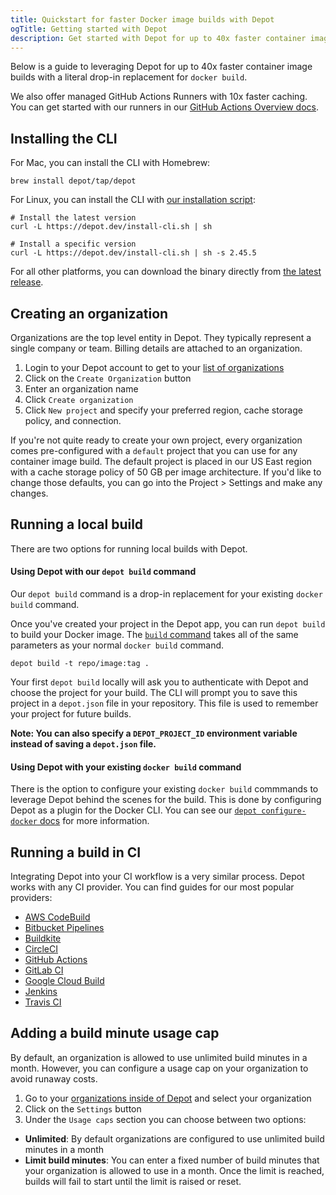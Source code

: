```yaml
---
title: Quickstart for faster Docker image builds with Depot
ogTitle: Getting started with Depot
description: Get started with Depot for up to 40x faster container image builds locally and in CI.
---
```


Below is a guide to leveraging Depot for up to 40x faster container image builds with a literal drop-in replacement for `docker build`.

We also offer managed GitHub Actions Runners with 10x faster caching. You can get started with our runners in our [GitHub Actions Overview docs](/docs/github-actions/overview).

## Installing the CLI

For Mac, you can install the CLI with Homebrew:

```shell
brew install depot/tap/depot
```

For Linux, you can install the CLI with [our installation script](https://depot.dev/install-cli.sh):

```shell
# Install the latest version
curl -L https://depot.dev/install-cli.sh | sh

# Install a specific version
curl -L https://depot.dev/install-cli.sh | sh -s 2.45.5
```

For all other platforms, you can download the binary directly from [the latest release](https://github.com/depot/cli/releases).

## Creating an organization

Organizations are the top level entity in Depot. They typically represent a single company or team. Billing details are attached to an organization.

1. Login to your Depot account to get to your [list of organizations](/orgs)
2. Click on the `Create Organization` button
3. Enter an organization name
4. Click `Create organization`
5. Click `New project` and specify your preferred region, cache storage policy, and connection.

If you're not quite ready to create your own project, every organization comes pre-configured with a `default` project that you can use for any container image build. The default project is placed in our US East region with a cache storage policy of 50 GB per image architecture. If you'd like to change those defaults, you can go into the Project > Settings and make any changes.

## Running a local build

There are two options for running local builds with Depot.

#### Using Depot with our `depot build` command

Our `depot build` command is a drop-in replacement for your existing `docker build` command.

Once you've created your project in the Depot app, you can run `depot build` to build your Docker image. The [`build` command](/docs/cli/reference#depot-build) takes all of the same parameters as your normal `docker build` command.

```shell
depot build -t repo/image:tag .
```

Your first `depot build` locally will ask you to authenticate with Depot and choose the project for your build. The CLI will prompt you to save this project in a `depot.json` file in your repository. This file is used to remember your project for future builds.

**Note: You can also specify a `DEPOT_PROJECT_ID` environment variable instead of saving a `depot.json` file.**

#### Using Depot with your existing `docker build` command

There is the option to configure your existing `docker build` commmands to leverage Depot behind the scenes for the build. This is done by configuring Depot as a plugin for the Docker CLI. You can see our [`depot configure-docker` docs](/docs/cli/reference#depot-configure-docker) for more information.

## Running a build in CI

Integrating Depot into your CI workflow is a very similar process. Depot works with any CI provider. You can find guides for our most popular providers:

- [AWS CodeBuild](/docs/container-builds/reference/aws-codebuild)
- [Bitbucket Pipelines](/docs/container-builds/reference/bitbucket-pipelines)
- [Buildkite](/docs/container-builds/reference/buildkite)
- [CircleCI](/docs/container-builds/reference/circleci)
- [GitHub Actions](/docs/container-builds/reference/github-actions)
- [GitLab CI](/docs/container-builds/reference/gitlab-ci)
- [Google Cloud Build](/docs/container-builds/reference/google-cloud-build)
- [Jenkins](/docs/container-builds/reference/jenkins)
- [Travis CI](/docs/container-builds/reference/travis-ci)

## Adding a build minute usage cap

By default, an organization is allowed to use unlimited build minutes in a month. However, you can configure a usage cap on your organization to avoid runaway costs.

1. Go to your [organizations inside of Depot](/orgs) and select your organization
2. Click on the `Settings` button
3. Under the `Usage caps` section you can choose between two options:

- **Unlimited**: By default organizations are configured to use unlimited build minutes in a month
- **Limit build minutes**: You can enter a fixed number of build minutes that your organization is allowed to use in a month. Once the limit is reached, builds will fail to start until the limit is raised or reset.
